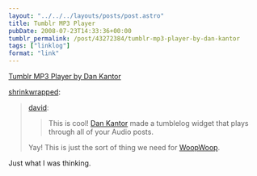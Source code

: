 ```yaml
---
layout: "../../../layouts/posts/post.astro"
title: Tumblr MP3 Player
pubDate: 2008-07-23T14:33:36+00:00
tumblr_permalink: /post/43272384/tumblr-mp3-player-by-dan-kantor
tags: ["linklog"]
format: "link"
---
```


[Tumblr MP3 Player by Dan Kantor][1]

[shrinkwrapped](http://tumblefeed.thair.net/post/43265591/tumblr-mp3-player-by-dan-kantor):

> [david](http://www.davidslog.com/43190571/tumblr-mp3-player-by-dan-kantor):
>
> > This is cool! [Dan Kantor](http://blog.dankantor.com/post/43158314/tumblr-mp3-player) made a tumblelog widget that plays through all of your Audio posts.
>
> Yay! This is just the sort of thing we need for [WoopWoop](http://woopwoop.tumblr.com).

Just what I was thinking.

[1]: http://blog.dankantor.com/post/43158314/tumblr-mp3-player
